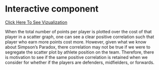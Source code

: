 # Interactive component

[Click Here To See Vizualization](https://vizhub.com/ss16318/6616a87ab9804c019508afacd8e4e0ca?edit=files)

When the total number of points per player is plotted over the cost of that player in a scatter graph, one can see a clear positive correlation such that player who earn more points cost more. However, given what we know about Simpson's Paradox, there correlation may not be true if we were to segregate the scatter plot by athlete position on the team. Therefore, there is motivation to see if the same positive correlation is retained when we consider for whether if the players are defenders, midfielders, or forwards.